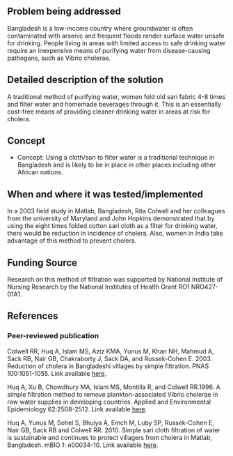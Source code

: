 {{Medical Device
|Health Topic=Waterborne diseases
|Classification=Preventative
|Scope=Commercialized
|Location=Africa, Asia, South America
|Image=Sari2.jpg
}}
<!-- Please make sure to use the format provided below for consistency between all devices. -->
==Problem being addressed==
Bangladesh is a low-income country where groundwater is often contaminated with arsenic and frequent floods render surface water unsafe for drinking. People living in areas with limited access to safe drinking water require an inexpensive means of purifying water from disease-causing pathogens, such as Vibrio cholerae.

==Detailed description of the solution==
A traditional method of purifying water, women fold old sari fabric 4-8 times and filter water and homemade beverages through it. This is an essentially cost-free means of providing cleaner drinking water in areas at risk for cholera.

==Concept==
*Concept: Using a cloth/sari to filter water is a traditional technique in Bangladesh and is likely to be in place in other places including other African nations.

==When and where it was tested/implemented ==
In a 2003 field study in Matlab, Bangladesh, Rita Colwell and her colleagues from the university of Maryland and John Hopkins demonstrated that by using the eight times folded cotton sari cloth as a filter for drinking water, there would be reduction in incidence of cholera. Also, women in India take advantage of this method to prevent cholera.

==Funding Source==
Research on this method of filtration was supported by National Institute of Nursing Research by the National Institutes of Health Grant RO1 NRO427-01A1.

==References==
===Peer-reviewed publication===
Colwell RR, Huq A, Islam MS, Aziz KMA, Yunus M, Khan NH, Mahmud A, Sack RB, Nair GB, Chakraborty J, Sack DA, and Russek-Cohen E. 2003. Reduction of cholera in Bangladeshi villages by simple filtration. PNAS 100:1051-1055. Link available [http://www.pnas.org.proxy.lib.umich.edu/content/100/3/1051.abstract here].

Huq A, Xu B, Chowdhury MA, Islam MS, Montilla R, and Colwell RR.1996. A simple filtration method to remove plankton-associated Vibrio cholerae in raw water supplies in developing countries. Applied and Environmental Epidemiology 62:2508-2512. Link available [http://www.ncbi.nlm.nih.gov.proxy.lib.umich.edu/pmc/articles/PMC168033/pdf/622508.pdf here].

Huq A, Yunus M, Sohel S, Bhuiya A, Emch M, Luby SP, Russek-Cohen E, Nair GB, Sack RB and Colwell RR. 2010. Simple sari cloth filtration of water is sustainable and continues to protect villagers from cholera in Matlab, Bangladesh. mBIO 1: e00034-10. Link available [http://mbio.asm.org/content/1/1/e00034-10.full here].